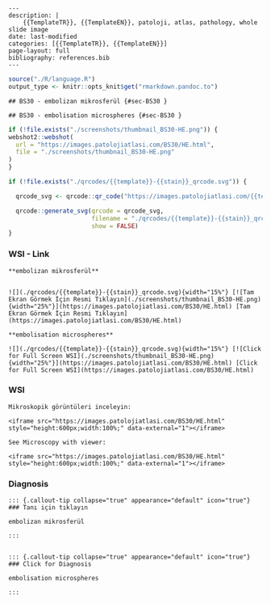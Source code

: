

```comment
---
description: |
    {{TemplateTR}}, {{TemplateEN}}, patoloji, atlas, pathology, whole slide image
date: last-modified
categories: [{{TemplateTR}}, {{TemplateEN}}]
page-layout: full
bibliography: references.bib
---
```






```r
source("./R/language.R")
output_type <- knitr::opts_knit$get("rmarkdown.pandoc.to")
```


```asis
## BS30 - embolizan mikrosferül {#sec-BS30 }
```


```asis
## BS30 - embolisation microspheres {#sec-BS30 }
```






```r
if (!file.exists("./screenshots/thumbnail_BS30-HE.png")) {
webshot2::webshot(
  url = "https://images.patolojiatlasi.com/BS30/HE.html",
  file = "./screenshots/thumbnail_BS30-HE.png"
)
}
```




```r
if (!file.exists("./qrcodes/{{template}}-{{stain}}_qrcode.svg")) {

  qrcode_svg <- qrcode::qr_code("https://images.patolojiatlasi.com/{{template}}/{{stain}}.html")

  qrcode::generate_svg(qrcode = qrcode_svg,
                       filename = "./qrcodes/{{template}}-{{stain}}_qrcode.svg",
                       show = FALSE)
}
```




::::: panel-tabset


### WSI - Link










:::: {.content-hidden when-format="pdf"}





::::





:::: {.content-visible when-format="pdf"}






::::


```asis

**embolizan mikrosferül**


![](./qrcodes/{{template}}-{{stain}}_qrcode.svg){width="15%"} [![Tam Ekran Görmek İçin Resmi Tıklayın](./screenshots/thumbnail_BS30-HE.png){width="25%"}](https://images.patolojiatlasi.com/BS30/HE.html) [Tam Ekran Görmek İçin Resmi Tıklayın](https://images.patolojiatlasi.com/BS30/HE.html)
```

```asis

**embolisation microspheres**

![](./qrcodes/{{template}}-{{stain}}_qrcode.svg){width="15%"} [![Click for Full Screen WSI](./screenshots/thumbnail_BS30-HE.png){width="25%"}](https://images.patolojiatlasi.com/BS30/HE.html) [Click for Full Screen WSI](https://images.patolojiatlasi.com/BS30/HE.html)

```







:::: {.content-hidden when-format="pdf"}





::::





:::: {.content-visible when-format="pdf"}






::::



### WSI








```asis
Mikroskopik görüntüleri inceleyin:

<iframe src="https://images.patolojiatlasi.com/BS30/HE.html" style="height:600px;width:100%;" data-external="1"></iframe>

```





```asis

See Microscopy with viewer:

<iframe src="https://images.patolojiatlasi.com/BS30/HE.html" style="height:600px;width:100%;" data-external="1"></iframe>

```





### Diagnosis





:::: {.content-hidden when-format="pdf"}





::::





:::: {.content-visible when-format="pdf"}






::::


```asis


::: {.callout-tip collapse="true" appearance="default" icon="true"}
### Tanı için tıklayın

embolizan mikrosferül

:::


```


```asis


::: {.callout-tip collapse="true" appearance="default" icon="true"}
### Click for Diagnosis

embolisation microspheres

:::

```









:::::










